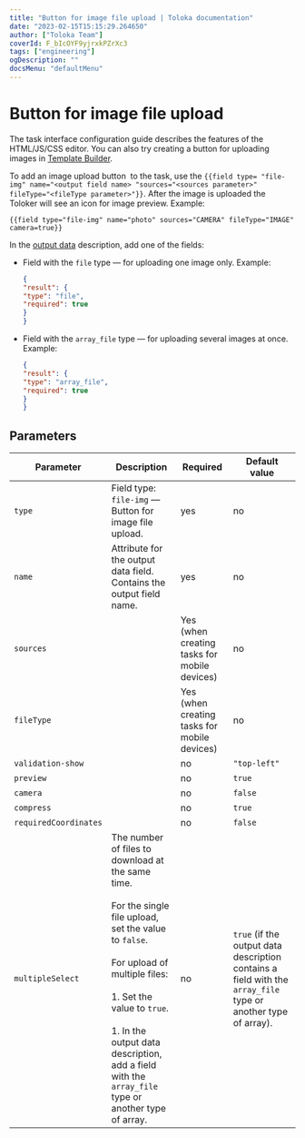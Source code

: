 ```yaml
---
title: "Button for image file upload | Toloka documentation"
date: "2023-02-15T15:15:29.264650"
author: ["Toloka Team"]
coverId: F_bIcOYF9yjrxkPZrXc3
tags: ["engineering"]
ogDescription: ""
docsMenu: "defaultMenu"
---
```



# Button for image file upload

<Note mode="note" title="Note">

The task interface configuration guide describes the features of the HTML/JS/CSS editor. You can also try creating a button for uploading images in [Template Builder](/docs-new/template-builder/reference/field.media-file).

</Note>

To add an image upload button <img src="https://tlk-infra-front.azureedge.net/portal-static/uploaded/images/1675425180691/1675425180691_original_svg.svg" alt="" /> to the task, use the `{{field type= "file-img" name="<output field name> "sources="<sources parameter>" fileType="<fileType parameter>"}}`. After the image is uploaded the Toloker will see an icon for image preview. Example:

```plaintext
{{field type="file-img" name="photo" sources="CAMERA" fileType="IMAGE" camera=true}}
```

In the [output data](/docs-new/guide/incoming) description, add one of the fields:

- Field with the `file` type — for uploading one image only. Example:

    ```json
    {
    "result": {
    "type": "file",
    "required": true
    }
    }
    ```

- Field with the `array_file` type — for uploading several images at once. Example:

    ```json
    {
    "result": {
    "type": "array_file",
    "required": true
    }
    }
    ```

## Parameters

**Parameter**|**Description**|**Required**|**Default value**
----- | ----- | ----- | -----
`type`| Field type: `file-img` — Button for image file upload. | yes | no
`name`| Attribute for the output data field. Contains the output field name. | yes | no
`sources`| <UploadPictureTable1/>| Yes (when creating tasks for mobile devices) | no
`fileType`| <UploadPictureTable2/>| Yes (when creating tasks for mobile devices) | no
`validation-show`| <UploadPictureTable3/>| no | `"top-left"`
`preview`| <UploadPictureTable4/>| no | `true`
`camera`| <UploadPictureTable5/>| no | `false`
`compress`| <UploadPictureTable6/>| no | `true`
`requiredCoordinates`| <UploadPictureTable7/>| no | `false`
`multipleSelect`| The number of files to download at the same time.<br/><br/>For the single file upload, set the value to `false`.<br/><br/>For upload of multiple files:<br/><br/>1. Set the value to `true`.<br/><br/>1. In the output data description, add a field with the `array_file` type or another type of array. | no | `true` (if the output data description contains a field with the `array_file` type or another type of array).

<ContactGuideSupport/>
